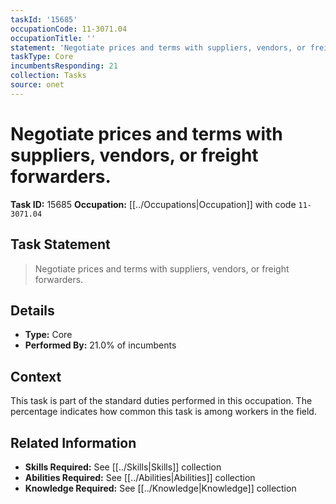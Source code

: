 ```yaml
---
taskId: '15685'
occupationCode: 11-3071.04
occupationTitle: ''
statement: 'Negotiate prices and terms with suppliers, vendors, or freight forwarders.'
taskType: Core
incumbentsResponding: 21
collection: Tasks
source: onet
---
```

# Negotiate prices and terms with suppliers, vendors, or freight forwarders.

**Task ID:** 15685
**Occupation:** [[../Occupations|Occupation]] with code `11-3071.04`

## Task Statement

> Negotiate prices and terms with suppliers, vendors, or freight forwarders.

## Details

- **Type:** Core
- **Performed By:** 21.0% of incumbents

## Context

This task is part of the standard duties performed in this occupation. The percentage indicates how common this task is among workers in the field.

## Related Information

- **Skills Required:** See [[../Skills|Skills]] collection
- **Abilities Required:** See [[../Abilities|Abilities]] collection
- **Knowledge Required:** See [[../Knowledge|Knowledge]] collection
